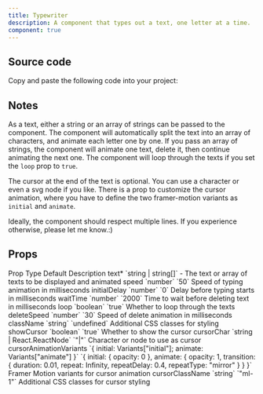 ```yaml
---
title: Typewriter
description: A component that types out a text, one letter at a time.
component: true
---
```


<ComponentPreview name="typewriter-demo" />

## Source code

<Steps>

<Step>Copy and paste the following code into your project:</Step>

<ComponentSource name="typewriter" />

</Steps>

## Notes

As a text, either a string or an array of strings can be passed to the component. The component will automatically split the text into an array of characters, and animate each letter one by one. If you pass an array of strings, the component will animate one text, delete it, then continue animating the next one. The component will loop through the texts if you set the `loop` prop to `true`.

The cursor at the end of the text is optional. You can use a character or even a svg node if you like. There is a prop to customize the cursor animation, where you have to define the two framer-motion variants as `initial` and `animate`.

Ideally, the component should respect multiple lines. If you experience otherwise, please let me know.:)

## Props

<Table>
  <TableHeader>
    <TableRow>
      <TableHead>Prop</TableHead>
      <TableHead>Type</TableHead>
      <TableHead>Default</TableHead>
      <TableHead>Description</TableHead>
    </TableRow>
  </TableHeader>
  <TableBody>
    <TableRow>
      <TableCell>text<span className="text-red-500">*</span></TableCell>
      <TableCell>`string | string[]`</TableCell>
      <TableCell>-</TableCell>
      <TableCell>The text or array of texts to be displayed and animated</TableCell>
    </TableRow>
    <TableRow>
      <TableCell>speed</TableCell>
      <TableCell>`number`</TableCell>
      <TableCell>`50`</TableCell>
      <TableCell>Speed of typing animation in milliseconds</TableCell>
    </TableRow>
    <TableRow>
      <TableCell>initialDelay</TableCell>
      <TableCell>`number`</TableCell>
      <TableCell>`0`</TableCell>
      <TableCell>Delay before typing starts in milliseconds</TableCell>
    </TableRow>
    <TableRow>
      <TableCell>waitTime</TableCell>
      <TableCell>`number`</TableCell>
      <TableCell>`2000`</TableCell>
      <TableCell>Time to wait before deleting text in milliseconds</TableCell>
    </TableRow>
    <TableRow >
      <TableCell>loop</TableCell>
      <TableCell>`boolean`</TableCell>
      <TableCell>`true`</TableCell>
      <TableCell>Whether to loop through the texts</TableCell>
    </TableRow>
    <TableRow>
      <TableCell>deleteSpeed</TableCell>
      <TableCell>`number`</TableCell>
      <TableCell>`30`</TableCell>
      <TableCell>Speed of delete animation in milliseconds</TableCell>
    </TableRow>
    <TableRow>
      <TableCell>className</TableCell>
      <TableCell>`string`</TableCell>
      <TableCell>`undefined`</TableCell>
      <TableCell>Additional CSS classes for styling</TableCell>
    </TableRow>
    <TableRow>
      <TableCell>showCursor</TableCell>
      <TableCell>`boolean`</TableCell>
      <TableCell>`true`</TableCell>
      <TableCell>Whether to show the cursor</TableCell>
    </TableRow>
    <TableRow>
      <TableCell>cursorChar</TableCell>
      <TableCell>`string | React.ReactNode`</TableCell>
      <TableCell>`"|"`</TableCell>
      <TableCell>Character or node to use as cursor</TableCell>
    </TableRow>
    <TableRow>
      <TableCell>cursorAnimationVariants</TableCell>
      <TableCell>`{ initial: Variants["initial"]; animate: Variants["animate"] }`</TableCell>
      <TableCell>`{ initial: { opacity: 0 }, animate: { opacity: 1, transition: { duration: 0.01, repeat: Infinity, repeatDelay: 0.4, repeatType: "mirror" } } }`</TableCell>
      <TableCell>Framer Motion variants for cursor animation</TableCell>
    </TableRow>
    <TableRow>
      <TableCell>cursorClassName</TableCell>
      <TableCell>`string`</TableCell>
      <TableCell>`"ml-1"`</TableCell>
      <TableCell>Additional CSS classes for cursor styling</TableCell>
    </TableRow>
  </TableBody>
  </Table>
